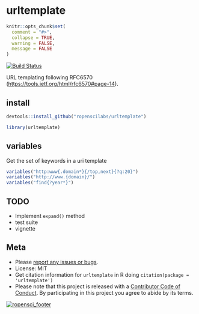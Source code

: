 urltemplate
===========

```r
knitr::opts_chunk$set(
  comment = "#>",
  collapse = TRUE,
  warning = FALSE,
  message = FALSE
)
```

[![Build Status](https://travis-ci.org/ropenscilabs/urltemplate.svg?branch=master)](https://travis-ci.org/ropenscilabs/urltemplate)

URL templating following RFC6570 (<https://tools.ietf.org/html/rfc6570#page-14>).

## install

```r
devtools::install_github("ropenscilabs/urltemplate")
```

```r
library(urltemplate)
```

## variables

Get the set of keywords in a uri template

```r
variables("http:www{.domain*}{/top,next}{?q:20}")
variables("http://www.{domain}/")
variables("find{?year*}")
```

## TODO

* Implement `expand()` method
* test suite
* vignette

## Meta

* Please [report any issues or bugs](https://github.com/ropenscilabs/urltemplate/issues).
* License: MIT
* Get citation information for `urltemplate` in R doing `citation(package = 'urltemplate')`
* Please note that this project is released with a [Contributor Code of Conduct](CONDUCT.md). 
By participating in this project you agree to abide by its terms.

[![ropensci_footer](https://ropensci.org/public_images/github_footer.png)](https://ropensci.org)
